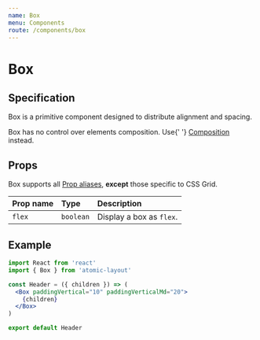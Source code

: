 ```yaml
---
name: Box
menu: Components
route: /components/box
---
```



# Box

## Specification

Box is a primitive component designed to distribute alignment and spacing.

<Hint variant="warning">
  Box has no control over elements composition. Use{' '}
  <a href="/components/composition">Composition</a> instead.
</Hint>

## Props

Box supports all [Prop aliases](../fundamentals/prop-aliases.md), **except** those specific to CSS Grid.

| Prop name | Type      | Description              |
| :-------- | :-------- | :----------------------- |
| `flex`    | `boolean` | Display a box as `flex`. |

## Example

```jsx
import React from 'react'
import { Box } from 'atomic-layout'

const Header = ({ children }) => (
  <Box paddingVertical="10" paddingVerticalMd="20">
    {children}
  </Box>
)

export default Header
```
